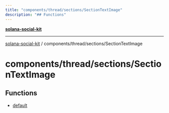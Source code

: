 ```yaml
---
title: "components/thread/sections/SectionTextImage"
description: "## Functions"
---
```


[**solana-social-kit**](../../../../README.mdx)

***

[solana-social-kit](../../../../README.mdx) / components/thread/sections/SectionTextImage

# components/thread/sections/SectionTextImage

## Functions

- [default](functions/default.mdx)
